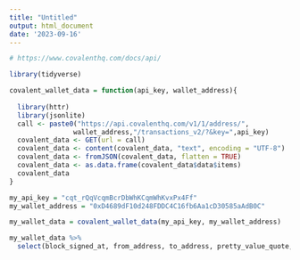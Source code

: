 ```yaml
---
title: "Untitled"
output: html_document
date: '2023-09-16'
---
```


```r

# https://www.covalenthq.com/docs/api/

library(tidyverse)

covalent_wallet_data = function(api_key, wallet_address){
  
  library(httr)
  library(jsonlite)
  call <- paste0("https://api.covalenthq.com/v1/1/address/",
                wallet_address,"/transactions_v2/?&key=",api_key)
  covalent_data <- GET(url = call)
  covalent_data <- content(covalent_data, "text", encoding = "UTF-8")
  covalent_data <- fromJSON(covalent_data, flatten = TRUE)
  covalent_data <- as.data.frame(covalent_data$data$items)
  covalent_data
}

my_api_key = "cqt_rQqVcqmBcrDbWhKCqmWhKvxPx4Ff"
my_wallet_address = "0xD4689dF10d248FDDC4C16fb6Aa1cD30585aAdB0C"

my_wallet_data = covalent_wallet_data(my_api_key, my_wallet_address)

my_wallet_data %>% 
  select(block_signed_at, from_address, to_address, pretty_value_quote, pretty_gas_quote)

```


